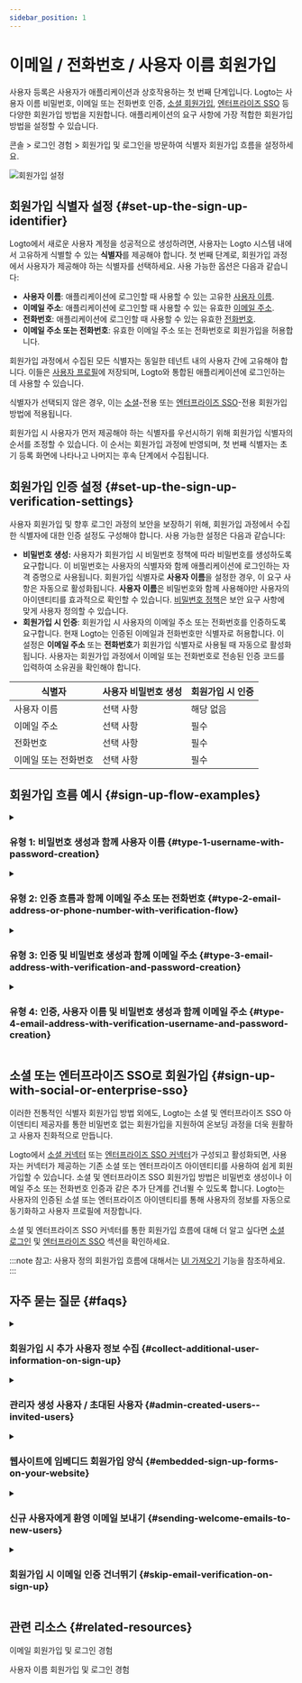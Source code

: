 ```yaml
---
sidebar_position: 1
---
```


# 이메일 / 전화번호 / 사용자 이름 회원가입

사용자 등록은 사용자가 애플리케이션과 상호작용하는 첫 번째 단계입니다. Logto는 사용자 이름 비밀번호, 이메일 또는 전화번호 인증, [소셜 회원가입](/end-user-flows/sign-up-and-sign-in/social-sign-in), [엔터프라이즈 SSO](/end-user-flows/enterprise-sso) 등 다양한 회원가입 방법을 지원합니다. 애플리케이션의 요구 사항에 가장 적합한 회원가입 방법을 설정할 수 있습니다.

<CloudLink to="/sign-in-experience/sign-up-and-sign-in">콘솔 > 로그인 경험 > 회원가입 및 로그인</CloudLink>을 방문하여 식별자 회원가입 흐름을 설정하세요.

<img src="/img/assets/sign-in-experience-sign-up.png" alt="회원가입 설정" />

## 회원가입 식별자 설정 \{#set-up-the-sign-up-identifier}

Logto에서 새로운 사용자 계정을 성공적으로 생성하려면, 사용자는 Logto 시스템 내에서 고유하게 식별할 수 있는 **식별자**를 제공해야 합니다. 첫 번째 단계로, 회원가입 과정에서 사용자가 제공해야 하는 식별자를 선택하세요. 사용 가능한 옵션은 다음과 같습니다:

- **사용자 이름**: 애플리케이션에 로그인할 때 사용할 수 있는 고유한 [사용자 이름](/user-management/user-data#username).
- **이메일 주소**: 애플리케이션에 로그인할 때 사용할 수 있는 유효한 [이메일 주소](/user-management/user-data#primary_email).
- **전화번호**: 애플리케이션에 로그인할 때 사용할 수 있는 유효한 [전화번호](/user-management/user-data#primary_phone).
- **이메일 주소 또는 전화번호**: 유효한 이메일 주소 또는 전화번호로 회원가입을 허용합니다.

회원가입 과정에서 수집된 모든 식별자는 동일한 테넌트 내의 사용자 간에 고유해야 합니다. 이들은 [사용자 프로필](/user-management/user-data#user-profile)에 저장되며, Logto와 통합된 애플리케이션에 로그인하는 데 사용할 수 있습니다.

식별자가 선택되지 않은 경우, 이는 [소셜](/end-user-flows/sign-up-and-sign-in/social-sign-in)-전용 또는 [엔터프라이즈 SSO](/end-user-flows/enterprise-sso)-전용 회원가입 방법에 적용됩니다.

회원가입 시 사용자가 먼저 제공해야 하는 식별자를 우선시하기 위해 회원가입 식별자의 순서를 조정할 수 있습니다. 이 순서는 회원가입 과정에 반영되며, 첫 번째 식별자는 초기 등록 화면에 나타나고 나머지는 후속 단계에서 수집됩니다.

## 회원가입 인증 설정 \{#set-up-the-sign-up-verification-settings}

사용자 회원가입 및 향후 로그인 과정의 보안을 보장하기 위해, 회원가입 과정에서 수집한 식별자에 대한 인증 설정도 구성해야 합니다. 사용 가능한 설정은 다음과 같습니다:

- **비밀번호 생성:** 사용자가 회원가입 시 비밀번호 정책에 따라 비밀번호를 생성하도록 요구합니다. 이 비밀번호는 사용자의 식별자와 함께 애플리케이션에 로그인하는 자격 증명으로 사용됩니다. 회원가입 식별자로 **사용자 이름**을 설정한 경우, 이 요구 사항은 자동으로 활성화됩니다. **사용자 이름**은 비밀번호와 함께 사용해야만 사용자의 아이덴티티를 효과적으로 확인할 수 있습니다. [비밀번호 정책](/end-user-flows/sign-up-and-sign-in/reset-password#set-up-password-policy)은 보안 요구 사항에 맞게 사용자 정의할 수 있습니다.
- **회원가입 시 인증**: 회원가입 시 사용자의 이메일 주소 또는 전화번호를 인증하도록 요구합니다. 현재 Logto는 인증된 이메일과 전화번호만 식별자로 허용합니다. 이 설정은 **이메일 주소** 또는 **전화번호**가 회원가입 식별자로 사용될 때 자동으로 활성화됩니다. 사용자는 회원가입 과정에서 이메일 또는 전화번호로 전송된 인증 코드를 입력하여 소유권을 확인해야 합니다.

| 식별자                | 사용자 비밀번호 생성 | 회원가입 시 인증 |
| --------------------- | -------------------- | ----------------- |
| 사용자 이름           | 선택 사항            | 해당 없음         |
| 이메일 주소           | 선택 사항            | 필수              |
| 전화번호              | 선택 사항            | 필수              |
| 이메일 또는 전화번호  | 선택 사항            | 필수              |

## 회원가입 흐름 예시 \{#sign-up-flow-examples}

<details>
  <summary>

### 유형 1: 비밀번호 생성과 함께 사용자 이름 \{#type-1-username-with-password-creation}

</summary>

회원가입 식별자로 **사용자 이름**을 선택하세요. 비밀번호 생성이 자동으로 활성화됩니다.

<img src="/img/assets/sign-up-username-password.png" alt="사용자 이름과 비밀번호 회원가입" />

</details>

<details>
  <summary>

### 유형 2: 인증 흐름과 함께 이메일 주소 또는 전화번호 \{#type-2-email-address-or-phone-number-with-verification-flow}

</summary>

회원가입 식별자로 **이메일 주소 또는 전화번호**를 선택하세요. **회원가입 시 인증**이 강제로 활성화됩니다.

<img
  src="/img/assets/sign-up-email-verification.png"
  alt="인증과 함께 이메일 또는 전화번호 회원가입"
/>

</details>

<details>
  <summary>

### 유형 3: 인증 및 비밀번호 생성과 함께 이메일 주소 \{#type-3-email-address-with-verification-and-password-creation}

</summary>

회원가입 식별자로 **이메일 주소**를 선택하세요. **회원가입 시 인증**이 강제로 활성화됩니다. **비밀번호 생성**을 활성화하여 사용자가 회원가입 시 비밀번호를 생성하도록 요구합니다. (전화번호 회원가입 흐름에도 동일하게 적용됩니다)

<img
  src="/img/assets/sign-up-email-password.png"
  alt="인증 및 비밀번호 생성과 함께 이메일 회원가입"
/>

</details>

<details>
  <summary>

### 유형 4: 인증, 사용자 이름 및 비밀번호 생성과 함께 이메일 주소 \{#type-4-email-address-with-verification-username-and-password-creation}

</summary>

회원가입 식별자로 **이메일 주소**와 **사용자 이름**을 선택하세요. **회원가입 시 인증**이 강제로 활성화됩니다. **비밀번호 생성**을 활성화하여 사용자가 회원가입 시 비밀번호를 생성하도록 요구합니다.

<img
  src="/img/assets/sign-up-email-username-password.png"
  alt="인증 및 비밀번호 생성과 함께 이메일 및 사용자 이름 회원가입"
/>

</details>

## 소셜 또는 엔터프라이즈 SSO로 회원가입 \{#sign-up-with-social-or-enterprise-sso}

이러한 전통적인 식별자 회원가입 방법 외에도, Logto는 소셜 및 엔터프라이즈 SSO 아이덴티티 제공자를 통한 비밀번호 없는 회원가입을 지원하여 온보딩 과정을 더욱 원활하고 사용자 친화적으로 만듭니다.

Logto에서 [소셜 커넥터](/connectors/social-connectors) 또는 [엔터프라이즈 SSO 커넥터](/connectors/enterprise-connectors)가 구성되고 활성화되면, 사용자는 커넥터가 제공하는 기존 소셜 또는 엔터프라이즈 아이덴티티를 사용하여 쉽게 회원가입할 수 있습니다. 소셜 및 엔터프라이즈 SSO 회원가입 방법은 비밀번호 생성이나 이메일 주소 또는 전화번호 인증과 같은 추가 단계를 건너뛸 수 있도록 합니다. Logto는 사용자의 인증된 소셜 또는 엔터프라이즈 아이덴티티를 통해 사용자의 정보를 자동으로 동기화하고 사용자 프로필에 저장합니다.

소셜 및 엔터프라이즈 SSO 커넥터를 통한 회원가입 흐름에 대해 더 알고 싶다면 [소셜 로그인](/end-user-flows/sign-up-and-sign-in/social-sign-in/) 및 [엔터프라이즈 SSO](/end-user-flows/enterprise-sso/) 섹션을 확인하세요.

:::note
참고: 사용자 정의 회원가입 흐름에 대해서는 [UI 가져오기](/customization/bring-your-ui/) 기능을 참조하세요.
:::

## 자주 묻는 질문 \{#faqs}

<details>
  <summary>

### 회원가입 시 추가 사용자 정보 수집 \{#collect-additional-user-information-on-sign-up}

</summary>

회원가입 시 추가 사용자 프로필 정보 (예: 전체 이름, 생일, 회사 이름)를 수집하려면, 이제 두 가지 옵션이 있습니다:

- **셀프 호스팅 온보딩 흐름**: 성공적인 회원가입 후 사용자 지정 데이터 수집을 위해 사용자를 자체 온보딩 흐름으로 리디렉션합니다.
- **UI 가져오기**: 사용자 프로필 설정 API를 사용하여 [UI 가져오기](/customization/bring-your-ui) 기능으로 사용자 정의 회원가입 흐름을 만듭니다.

</details>

<details>
  <summary>

### 관리자 생성 사용자 / 초대된 사용자 \{#admin-created-users--invited-users}

</summary>

[초대 전용 회원가입 흐름](/end-user-flows/sign-up-and-sign-in/disable-user-registration/#implement-an-invitation-only-sign-up-flow)을 구현하는 방법을 알아보세요.

</details>

<details>
  <summary>

### 웹사이트에 임베디드 회원가입 양식 \{#embedded-sign-up-forms-on-your-website}

</summary>
  
Logto는 현재 로그인 및 회원가입을 위한 헤드리스 API를 지원하지 않습니다. [UI 가져오기](/customization/bring-your-ui/) 기능을 사용하여 Logto에 자체 회원가입 양식을 업로드하거나 로그인 매개변수를 사용하여 웹사이트에서 Logto로 사용자 정보를 채울 수 있습니다. 사용자 식별자 채우기에 대한 자세한 내용은 [인증 매개변수](/end-user-flows/authentication-parameters/)를 참조하세요.

</details>

<details>
  <summary>

### 신규 사용자에게 환영 이메일 보내기 \{#sending-welcome-emails-to-new-users}

</summary>

`User.Created` Webhook 이벤트를 구독하여 신규 사용자에게 환영 이메일을 전송합니다. [Webhook 이벤트](/developers/webhooks/webhooks-events/#data-mutation-hook-events)에 대해 더 알아보세요.

</details>

<details>
  <summary>

### 회원가입 시 이메일 인증 건너뛰기 \{#skip-email-verification-on-sign-up}

</summary>

현재 Logto는 인증된 이메일과 전화번호만 식별자로 지원합니다. 인증 과정은 사용자의 식별자 보안 및 소유권을 보장하기 위해 필요합니다.
인증되지 않은 이메일 또는 전화번호에 대한 지원은 우리의 [로드맵](https://logto.productlane.com/roadmap)에 있습니다. 업데이트를 기대해 주세요!

</details>

## 관련 리소스 \{#related-resources}

<Url href="https://www.youtube.com/watch?v=64rBXpWbScc">이메일 회원가입 및 로그인 경험</Url>

<Url href="https://www.youtube.com/watch?v=chQxCJX6e6w">
  사용자 이름 회원가입 및 로그인 경험
</Url>